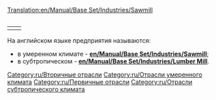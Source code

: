 [[Translation:en/Manual/Base Set/Industries/Sawmill]]
<table align="right"><tr valign="top">
<td>

{{ru/Промышленность| имя=Лесопилка (умеренный климат)
| Изображение=en/Sawmill.png
| Климат=[[ru/Manual/Климат#umerennyi|Умеренный]]
| Принимает=[[ru/Manual/Base Set/Cargos/Древесина|Древесина]]
| Производит=[[ru/Manual/Base Set/Cargos/Товары|Товары]]
| Примечания=нет
}}
[[Category:ru/Вторичные отрасли]]
[[Category:ru/Отрасли умеренного климата]]
</td>
<td>

{{ru/Промышленность| имя=Лесопилка (субтропический климат)
| Изображение=en/Lumbermill.png
| Климат=[[ru/Manual/Климат#subtropicheskii|Субтропический]]
| Принимает=ничего
| Производит=[[ru/Manual/Base Set/Cargos/Древесина|Древесина]]
| Примечания=Не создается при генерации карты и не строится впоследствии. Строительство должно быть профинансировано игроком.<br>
Постройка возможна только в области [[en/Tree Type 4|тропического леса]], где лесопилка будет пилить деревья по одной ячейке за раз в пределах некоторой области. Как только все деревья будут срублены, производительность лесопилки упадет до 0. Как следствие, данному предприятию требуется частая высадка новых деревьев.
}}
[[Category:ru/Первичные отрасли]]
[[Category:ru/Отрасли субтропического климата]]
</td></tr></table>
На английском языке предприятия называются:
*в умеренном климате - '''[[en/Manual/Base Set/Industries/Sawmill]]''';
*в субтропическом - '''[[en/Manual/Base Set/Industries/Lumber Mill]]'''.

{{ru/Navbox Промышленность}}